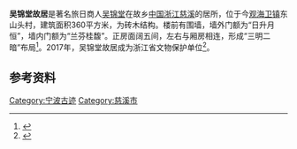 {{coord|30|11|24.5|N|121|25|11.1|E|format=dms|display=title}}
{{文物保护单位
| 级别 = 省级
| 省区市 = 浙江省
| 名称 = 吴锦堂故居和[[吴锦堂墓|墓]]
| 图片 = Former residence of Wu Jintang, 2019-05-02 01.jpg
| 所在 = [[慈溪市|慈溪市]][[观海卫镇|观海卫镇]]
| 分类 = 近现代重要史迹及代表性建筑
| 时代 = 清
| 编号 = 7-223
| 登录 = 2017年1月13日
}}
'''吴锦堂故居'''是著名旅日商人[[吴锦堂|吴锦堂]]在故乡[[中国|中国]][[浙江|浙江]][[慈溪|慈溪]]的居所，位于今[[观海卫镇|观海卫镇]]东山头村，建筑面积360平方米，为砖木结构。楼前有围墙，墙外门额为“日升月恒”，墙内门额为“兰芬桂馥”。正房面阔五间，左右与厢房相连，形成“三明二暗”布局<ref>{{cite web|url=http://www.nbwb.net/pd_wwbh/info.aspx?Id=996&type=2|title=吴锦堂故居|publisher=宁波文化遗产保护网|date=2005-11-23|accessdate=2017-02-04}}</ref>。2017年，吴锦堂故居成为浙江省文物保护单位<ref>{{cite web|publisher=浙江省人民政府|title=浙江省人民政府关于公布第七批省级文物保护单位的通知|url=http://www.zj.gov.cn/art/2017/1/24/art_12460_290351.html|date=2017-01-19|accessdate=2017-01-28|archive-url=https://web.archive.org/web/20180612143624/http://www.zj.gov.cn/art/2017/1/24/art_12460_290351.html|archive-date=2018-06-12|dead-url=yes}}</ref>。

== 参考资料 ==
{{reflist}}

{{宁波市境内的浙江省文物保护单位}}
{{Ningbo-stub}}

[[Category:宁波古迹|Category:宁波古迹]]
[[Category:慈溪市|Category:慈溪市]]